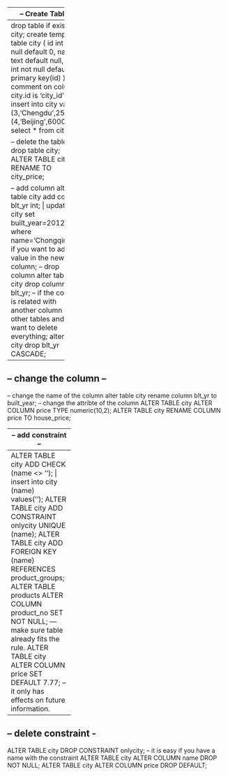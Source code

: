 ------------------
-- Create Table --
------------------
drop table if exists city;
create temp table city (
    id int not null default 0,
    name text default null,
    price int not null default 0,
    primary key(id) 
    );
comment on column city.id is 'city_id';
insert into city values
(3,'Chengdu',25000),
(4,'Beijing',60000);
select * from city;

-- delete the table
drop table city;
ALTER TABLE city RENAME TO city_price;

-- add column
alter table city add column blt_yr int;  |  update city set built_year=2012 where name='Chongqing'; -- if you want to add value in the new column;
-- drop column
alter table city drop column blt_yr; 
-- if the column is related with another column of other tables and you want to delete everything;
alter table city drop blt_yr CASCADE;

-----------------------
-- change the column --
-----------------------
-- change the name of the column
alter table city rename column blt_yr to built_year;
-- change the attribte of the column
ALTER TABLE city ALTER COLUMN price TYPE numeric(10,2);
ALTER TABLE city RENAME COLUMN price TO house_price;

--------------------
-- add constraint --
--------------------
ALTER TABLE city ADD CHECK (name <> '');   |   insert into city (name) values('');  <double check>
ALTER TABLE city ADD CONSTRAINT onlycity UNIQUE (name);
ALTER TABLE city ADD FOREIGN KEY (name) REFERENCES product_groups;
ALTER TABLE products ALTER COLUMN product_no SET NOT NULL; --- make sure table already fits the rule.
ALTER TABLE city ALTER COLUMN price SET DEFAULT 7.77; -- it only has effects on future information.
----------------------
-- delete constraint -
----------------------
ALTER TABLE city DROP CONSTRAINT onlycity; -- it is easy if you have a name with the constraint
ALTER TABLE city ALTER COLUMN name DROP NOT NULL;
ALTER TABLE city ALTER COLUMN price DROP DEFAULT;
